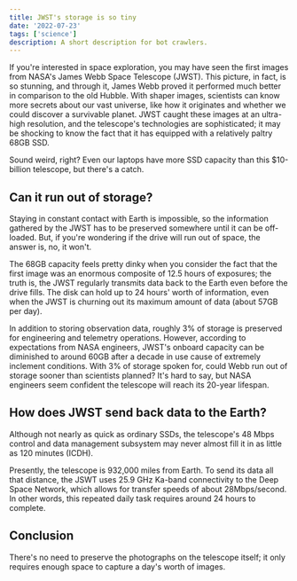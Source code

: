 ```yaml
---
title: JWST's storage is so tiny
date: '2022-07-23'
tags: ['science']
description: A short description for bot crawlers.
---
```


If you're interested in space exploration, you may have seen the first images from NASA's James Webb Space Telescope (JWST). This picture, in fact, is so stunning, and through it, James Webb proved it performed much better in comparison to the old Hubble. With shaper images, scientists can know more secrets about our vast universe, like how it originates and whether we could discover a survivable planet. JWST caught these images at an ultra-high resolution, and the telescope's technologies are sophisticated; it may be shocking to know the fact that it has equipped with a relatively paltry 68GB SSD.

Sound weird, right? Even our laptops have more SSD capacity than this $10-billion telescope, but there's a catch.

## Can it run out of storage?

Staying in constant contact with Earth is impossible, so the information gathered by the JWST has to be preserved somewhere until it can be off-loaded. But, if you're wondering if the drive will run out of space, the answer is, no, it won't.

The 68GB capacity feels pretty dinky when you consider the fact that the first image was an enormous composite of 12.5 hours of exposures; the truth is, the JWST regularly transmits data back to the Earth even before the drive fills. The disk can hold up to 24 hours' worth of information, even when the JWST is churning out its maximum amount of data (about 57GB per day).

In addition to storing observation data, roughly 3% of storage is preserved for engineering and telemetry operations. However, according to expectations from NASA engineers, JWST's onboard capacity can be diminished to around 60GB after a decade in use cause of extremely inclement conditions. With 3% of storage spoken for, could Webb run out of storage sooner than scientists planned? It's hard to say, but NASA engineers seem confident the telescope will reach its 20-year lifespan.

## How does JWST send back data to the Earth?

Although not nearly as quick as ordinary SSDs, the telescope's 48 Mbps control and data management subsystem may never almost fill it in as little as 120 minutes (ICDH).

Presently, the telescope is 932,000 miles from Earth. To send its data all that distance, the JSWT uses 25.9 GHz Ka-band connectivity to the Deep Space Network, which allows for transfer speeds of about 28Mbps/second. In other words, this repeated daily task requires around 24 hours to complete.

## Conclusion

There's no need to preserve the photographs on the telescope itself; it only requires enough space to capture a day's worth of images.
